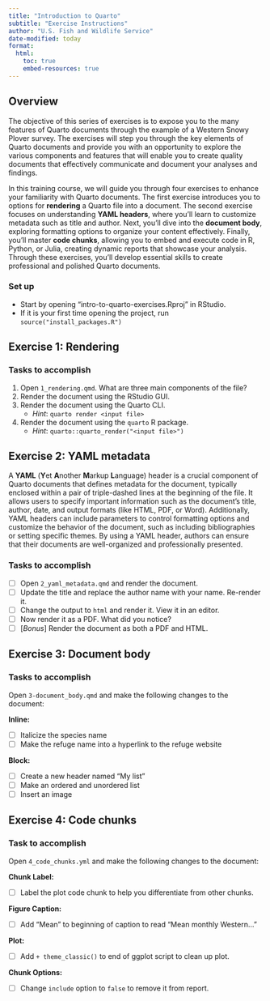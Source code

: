 ```yaml
---
title: "Introduction to Quarto"
subtitle: "Exercise Instructions"
author: "U.S. Fish and Wildlife Service"
date-modified: today
format:
  html:
    toc: true
    embed-resources: true
---
```


## Overview

The objective of this series of exercises is to expose you to the many features of Quarto documents through the example of a Western Snowy Plover survey. The exercises will step you through the key elements of Quarto documents and provide you with an opportunity to explore the various components and features that will enable you to create quality documents that effectively communicate and document your analyses and findings.

In this training course, we will guide you through four exercises to enhance your familiarity with Quarto documents. The first exercise introduces you to options for **rendering** a Quarto file into a document. The second exercise focuses on understanding **YAML headers**, where you'll learn to customize metadata such as title and author. Next, you'll dive into the **document body**, exploring formatting options to organize your content effectively. Finally, you'll master **code chunks**, allowing you to embed and execute code in R, Python, or Julia, creating dynamic reports that showcase your analysis. Through these exercises, you'll develop essential skills to create professional and polished Quarto documents.

### Set up 

- Start by opening "intro-to-quarto-exercises.Rproj" in RStudio. 
- If it is your first time opening the project, run `source("install_packages.R")`  

## Exercise 1: Rendering

### Tasks to accomplish

1. Open `1_rendering.qmd`. What are three main components of the file?
2. Render the document using the RStudio GUI.
3. Render the document using the Quarto CLI.  
    - *Hint*: `quarto render <input file>`
4. Render the document using the `quarto` R package.
    - *Hint*: `quarto::quarto_render("<input file>")`

## Exercise 2: YAML metadata

A **YAML** (**Y**et **A**nother **M**arkup **L**anguage) header is a crucial component of Quarto documents that defines metadata for the document, typically enclosed within a pair of triple-dashed lines at the beginning of the file. It allows users to specify important information such as the document's title, author, date, and output formats (like HTML, PDF, or Word). Additionally, YAML headers can include parameters to control formatting options and customize the behavior of the document, such as including bibliographies or setting specific themes. By using a YAML header, authors can ensure that their documents are well-organized and professionally presented.

### Tasks to accomplish

- [ ] Open `2_yaml_metadata.qmd` and render the document.
- [ ] Update the title and replace the author name with your name. Re-render it. 
- [ ] Change the output to `html` and render it. View it in an editor. 
- [ ] Now render it as a PDF. What did you notice?
- [ ] [*Bonus*] Render the document as both a PDF and HTML.

## Exercise 3: Document body

### Tasks to accomplish

Open `3-document_body.qmd` and make the following changes to the document:

**Inline:**

- [ ] Italicize the species name
- [ ] Make the refuge name into a hyperlink to the refuge website

**Block:**

- [ ] Create a new header named "My list"
- [ ] Make an ordered and unordered list
- [ ] Insert an image

## Exercise 4: Code chunks

### Task to accomplish

Open `4_code_chunks.yml` and make the following changes to the document:

**Chunk Label:**

- [ ] Label the plot code chunk to help you differentiate from other chunks.

**Figure Caption:**

- [ ] Add "Mean" to beginning of caption to read "Mean monthly Western..."

**Plot:**

- [ ] Add `+ theme_classic()` to end of ggplot script to clean up plot.

**Chunk Options:** 

- [ ] Change `include` option to `false` to remove it from report.